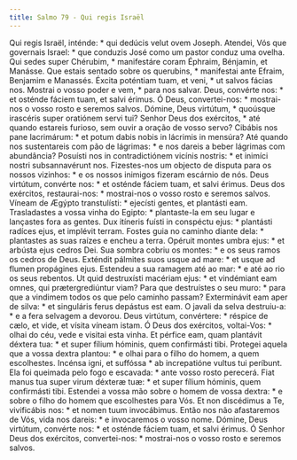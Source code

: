 ```yaml
---
title: Salmo 79 - Qui regis Israël
---
```


<div class="grid grid-cols-2 gap-5">
  <span class="col-6 dropcaps text-justify">
    Qui regis Israël, inténde: * qui dedúcis velut ovem Joseph.
  </span>
  <span class="col-6 dropcaps text-justify">
    Atendei, Vós que governais Israel: * que conduzis José como um pastor conduz
    uma ovelha.
  </span>
  <span class="col-6 text-justify">
    Qui sedes super Chérubim, * manifestáre coram Éphraim, Bénjamin, et Manásse.
  </span>
  <span class="col-6 text-justify">
    Que estais sentado sobre os querubins, * manifestai ante Efraim, Benjamim e
    Manassés.
  </span>
  <span class="col-6 text-justify">
    Éxcita poténtiam tuam, et veni, * ut salvos fácias nos.
  </span>
  <span class="col-6 text-justify">
    Mostrai o vosso poder e vem, * para nos salvar.
  </span>
  <span class="col-6 text-justify">
    Deus, convérte nos: * et osténde fáciem tuam, et salvi érimus.
  </span>
  <span class="col-6 text-justify">
    Ó Deus, convertei-nos: * mostrai-nos o vosso rosto e seremos salvos.
  </span>
  <span class="col-6 text-justify">
    Dómine, Deus virtútum, * quoúsque irascéris super oratiónem servi tui?
  </span>
  <span class="col-6 text-justify">
    Senhor Deus dos exércitos, * até quando estareis furioso, sem ouvir a oração
    de vosso servo?
  </span>
  <span class="col-6 text-justify">
    Cibábis nos pane lacrimárum: * et potum dabis nobis in lácrimis in mensúra?
  </span>
  <span class="col-6 text-justify">
    Até quando nos sustentareis com pão de lágrimas: * e nos dareis a beber
    lágrimas com abundância?
  </span>
  <span class="col-6 text-justify">
    Posuísti nos in contradictiónem vicínis nostris: * et inimíci nostri
    subsannavérunt nos.
  </span>
  <span class="col-6 text-justify">
    Fizestes-nos um objecto de disputa para os nossos vizinhos: * e os nossos
    inimigos fizeram escárnio de nós.
  </span>
  <span class="col-6 text-justify">
    Deus virtútum, convérte nos: * et osténde fáciem tuam, et salvi érimus.
  </span>
  <span class="col-6 text-justify">
    Deus dos exércitos, restaurai-nos: * mostrai-nos o vosso rosto e seremos
    salvos.
  </span>
  <span class="col-6 text-justify">
    Víneam de Ægýpto transtulísti: * ejecísti gentes, et plantásti eam.
  </span>
  <span class="col-6 text-justify">
    Trasladastes a vossa vinha do Egipto: * plantaste-la em seu lugar e
    lançastes fora as gentes.
  </span>
  <span class="col-6 text-justify">
    Dux itíneris fuísti in conspéctu ejus: * plantásti radíces ejus, et implévit
    terram.
  </span>
  <span class="col-6 text-justify">
    Fostes guia no caminho diante dela: * plantastes as suas raízes e encheu a
    terra.
  </span>
  <span class="col-6 text-justify">
    Opéruit montes umbra ejus: * et arbústa ejus cedros Dei.
  </span>
  <span class="col-6 text-justify">
    Sua sombra cobriu os montes: * e os seus ramos os cedros de Deus.
  </span>
  <span class="col-6 text-justify">
    Exténdit pálmites suos usque ad mare: * et usque ad flumen propágines ejus.
  </span>
  <span class="col-6 text-justify">
    Estendeu a sua ramagem até ao mar: * e até ao rio os seus rebentos.
  </span>
  <span class="col-6 text-justify">
    Ut quid destruxísti macériam ejus: * et vindémiant eam omnes, qui
    prætergrediúntur viam?
  </span>
  <span class="col-6 text-justify">
    Para que destruístes o seu muro: * para que a vindimem todos os que pelo
    caminho passam?
  </span>
  <span class="col-6 text-justify">
    Exterminávit eam aper de silva: * et singuláris ferus depástus est eam.
  </span>
  <span class="col-6 text-justify">
    O javali da selva destruiu-a: * e a fera selvagem a devorou.
  </span>
  <span class="col-6 text-justify">
    Deus virtútum, convértere: * réspice de cælo, et vide, et vísita víneam
    istam.
  </span>
  <span class="col-6 text-justify">
    Ó Deus dos exércitos, voltai-Vos: * olhai do céu, vede e visitai esta vinha.
  </span>
  <span class="col-6 text-justify">
    Et pérfice eam, quam plantávit déxtera tua: * et super fílium hóminis, quem
    confirmásti tibi.
  </span>
  <span class="col-6 text-justify">
    Protegei aquela que a vossa dextra plantou: * e olhai para o filho do homem,
    a quem escolhestes.
  </span>
  <span class="col-6 text-justify">
    Incénsa igni, et suffóssa * ab increpatióne vultus tui períbunt.
  </span>
  <span class="col-6 text-justify">
    Ela foi queimada pelo fogo e escavada: * ante vosso rosto perecerá.
  </span>
  <span class="col-6 text-justify">
    Fiat manus tua super virum déxteræ tuæ: * et super fílium hóminis, quem
    confirmásti tibi.
  </span>
  <span class="col-6 text-justify">
    Estendei a vossa mão sobre o homem de vossa dextra: * e sobre o filho do
    homem que escolhestes para Vós.
  </span>
  <span class="col-6 text-justify">
    Et non discédimus a Te, vivificábis nos: * et nomen tuum invocábimus.
  </span>
  <span class="col-6 text-justify">
    Então nos não afastaremos de Vós, vida nos dareis: * e invocaremos o vosso
    nome.
  </span>
  <span class="col-6 text-justify">
    Dómine, Deus virtútum, convérte nos: * et osténde fáciem tuam, et salvi
    érimus.
  </span>
  <span class="col-6 text-justify">
    Ó Senhor Deus dos exércitos, convertei-nos: * mostrai-nos o vosso rosto e
    seremos salvos.
  </span>
</div>
